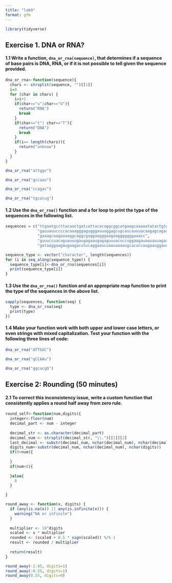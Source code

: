 ```yaml
---
title: "lab9"
format: gfm
---
```


```r
library(tidyverse)
```

## **Exercise 1. DNA or RNA?**

#### **1.1 Write a function, `dna_or_rna(sequence)`, that determines if a sequence of base pairs is DNA, RNA, or if it is not possible to tell given the sequence provided.**

```r
dna_or_rna<-function(sequence){
  chars <- strsplit(sequence, "")[[1]]
  i=0
  for (char in chars) {
    i=i+1
    if(char=="u"|char=="U"){
      return("RNA")
      break
    }
    if(char=="t"| char=="T"){
      return("DNA")
      break
    }
    if(i== length(chars)){
      return("unknow")
    }
  }
}

dna_or_rna("attggc")

dna_or_rna("gccaau")

dna_or_rna("ccagac")

dna_or_rna("tgcacug")
```

#### **1.2 Use the `dna_or_rna()` function and a for loop to print the type of the sequences in the following list.**

```r
sequences = c("ttgaatgccttacaactgatcattacacaggcggcatgaagcaaaaatatactgtgaaccaatgcaggcg", 
              "gauuauuccccacaaagggagugggauuaggagcugcaucauuuacaagagcagaauguuucaaaugcau", 
              "gaaagcaagaaaaggcaggcgaggaagggaagaagggggggaaacc", 
              "guuuccuacaguauuugaugagaaugagaguuuacuccuggaagauaauauuagaauguuuacaacugcaccugaucagguggauaaggaagaugaagacu", 
              "gataaggaagaugaagacutucaggaaucuaauaaaaugcacuccaugaauggauucauguaugggaaucagccggguc")

sequence_type <- vector("character", length(sequences))
for (i in seq_along(sequence_type)) {
  sequence_type[i]<-dna_or_rna(sequences[i])
  print(sequence_type[i])
}
```

#### **1.3 Use the `dna_or_rna()` function and an appropriate map function to print the type of the sequences in the above list.**

```r
sapply(sequences, function(seq) {
  type <- dna_or_rna(seq)
  print(type)
})
```

#### **1.4 Make your function work with both upper and lower case letters, or even strings with mixed capitalization. Test your function with the following three lines of code:**

```r
dna_or_rna("ATTGGC")

dna_or_rna("gCCAAu")

dna_or_rna("ggcacgG")
```

## **Exercise 2: Rounding (50 minutes)**

#### **2.1 To correct this inconsistency issue, write a custom function that consistently applies a round half away from zero rule.**

```r
round_self<-function(num,digits){
  integer<-floor(num)
  decimal_part <- num - integer
  
  decimal_str <- as.character(decimal_part)
  decimal_num <- strsplit(decimal_str, "\\.")[[1]][2]
  last_decimal <- substr(decimal_num, nchar(decimal_num), nchar(decimal_num))
  digits_num<-substr(decimal_num, nchar(decimal_num), nchar(digits))
  if(0<num){
    
  }
  if(num<0){
    
  }else{
    0
  }

}
```

```r
round_away <- function(x, digits) {
  if (any(is.na(x)) || any(is.infinite(x))) {
    warning("NA or infinite")
  }
  
  multiplier <- 10^digits
  scaled <- x * multiplier
  rounded <- (scaled + 0.5 * sign(scaled)) %/% 1
  result <- rounded / multiplier
  
  return(result)
}

round_away(-2.45, digits=1) 
round_away(-0.55, digits=1)
round_away(0.55, digits=0)
```
